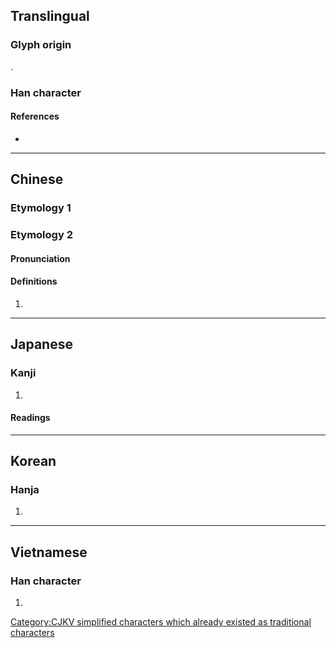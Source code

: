{{character info/new}}
{{also|據}}
==Translingual==
{{Han simplified forms|據|拠|据}}

===Glyph origin===
{{Han etym}}
{{Han compound|手|居|c1=s|c2=p|t1=hand|ls=psc}}.

===Han character===
{{Han char|rn=64|rad=手|as=08|sn=11|four=57064|canj=QSJR|ids=⿰扌居}}

====References====
* {{Han ref|kx=0435.120|dkj=12204|dj=0784.290|hdz=31909.010|uh=636E|ud=25454|bh=D575|bd=54645}}

[[Category:CJKV simplified characters which already existed as traditional characters]]

----

==Chinese==

===Etymology 1===
{{zh-see|據}}

===Etymology 2===
{{zh-forms}}

====Pronunciation====
{{zh-pron
|m=jū
|c=geoi1
|h=pfs=
|md=
|mn=
|w=
|mc=y
|oc=n,1
|cat=
}}

====Definitions====
{{zh-hanzi}}

# {{zh-only used in|拮据}}

----

==Japanese==

===Kanji===
{{ja-kanji|grade=c|rs=手08}}

# {{defn|lang=ja|sort=手08}}

====Readings====
{{ja-readings
|on=きょ
|kun=す-わる, す-える
}}

----

==Korean==

===Hanja===
{{ko-hanja|hangeul=거|eumhun=|rv=geo|mr=kŏ|y=ke}}

# {{defn|lang=ko|sort=手08}}

----

==Vietnamese==

===Han character===
{{vi-hantu|[[cứ]], [[cư]], [[cớ]]|rs=手08}}

# {{defn|lang=vi}}